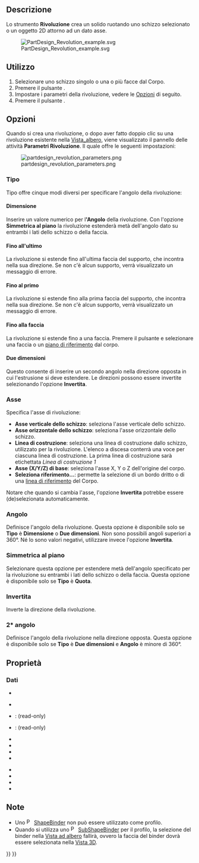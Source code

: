 <languages/>

{{Docnav/it
|[[PartDesign_Pad/it|Estrusione]]
|[[PartDesign_AdditiveLoft/it|Loft additivo]]
|[[PartDesign_Workbench/it|PartDesign]]
|IconL=PartDesign_Pad.svg
|IconR=PartDesign_AdditiveLoft.svg
|IconC=Workbench_PartDesign.svg
}}

{{GuiCommand/it
|Name=PartDesign Revolution
|Name/it=Rivoluzione
|MenuLocation=Part Design → Crea una funzione additiva → Rivoluzione
|Workbenches=[[PartDesign_Workbench/it|PartDesign]]
|SeeAlso=[[PartDesign_Groove/it|Gola]]
}}

<span id="Description"></span>
==Descrizione== 

Lo strumento '''Rivoluzione''' crea un solido ruotando uno schizzo selezionato o un oggetto 2D attorno ad un dato asse.

[[File:PartDesign Revolution example.svg]]

{{Caption|Sopra: lo schizzo (A) viene ruotato di 270 gradi in senso antiorario attorno all'asse (B); il solido risultante (C) è mostrato sulla destra.}}

<span id="Usage"></span>
==Utilizzo==

# Selezionare uno schizzo singolo o una o più facce dal Corpo.
# Premere il pulsante {{Button|[[Image:PartDesign_Revolution.svg|24px]] [[PartDesign_Revolution/it|Rivoluzione]]}}.
# Impostare i parametri della rivoluzione, vedere le [[#Opzioni|Opzioni]] di seguito.
# Premere il pulsante {{Button|OK}}.

<span id="Options"></span>
==Opzioni== 

Quando si crea una rivoluzione, o dopo aver fatto doppio clic su una rivoluzione esistente nella [[Tree_view/it|Vista_albero]], viene visualizzato il pannello delle attività '''Parametri Rivoluzione'''. Il quale offre le seguenti impostazioni:

[[Image:partdesign_revolution_parameters.png|frame|left]]

<span id="Type"></span>
===Tipo===

{{Version/it|1.0}}

Tipo offre cinque modi diversi per specificare l'angolo della rivoluzione:

<span id="Dimension"></span>
====Dimensione====

Inserire un valore numerico per l''''Angolo''' della rivoluzione. Con l'opzione '''Simmetrica al piano''' la rivoluzione estenderà metà dell'angolo dato su entrambi i lati dello schizzo o della faccia.

<span id="To_last"></span>
====Fino all'ultimo====

La rivoluzione si estende fino all'ultima faccia del supporto, che incontra nella sua direzione. Se non c'è alcun supporto, verrà visualizzato un messaggio di errore.

<span id="To_first"></span>
====Fino al primo====

La rivoluzione si estende fino alla prima faccia del supporto, che incontra nella sua direzione. Se non c'è alcun supporto, verrà visualizzato un messaggio di errore.

<span id="Up_to_face"></span>
====Fino alla faccia====

La rivoluzione si estende fino a una faccia. Premere il pulsante {{Button|Faccia}} e selezionare una faccia o un [[PartDesign_Plane/it|piano di riferimento]] dal corpo.

<span id="Two_dimensions"></span>
====Due dimensioni====

Questo consente di inserire un secondo angolo nella direzione opposta in cui l'estrusione si deve estendere. Le direzioni possono essere invertite selezionando l'opzione '''Invertita'''.

<span id="Axis"></span>
===Asse===

Specifica l'asse di rivoluzione:

* '''Asse verticale dello schizzo''': seleziona l'asse verticale dello schizzo.
* '''Asse orizzontale dello schizzo''': seleziona l'asse orizzontale dello schizzo.
* '''Linea di costruzione''': seleziona una linea di costruzione dallo schizzo, utilizzato per la rivoluzione. L'elenco a discesa conterrà una voce per ciascuna linea di costruzione. La prima linea di costruzione sarà etichettata ''Linea di costruzione 1''
* '''Asse (X/Y/Z) di base''': seleziona l'asse X, Y o Z dell'origine del corpo.
* '''Seleziona riferimento...''': permette la selezione di un bordo dritto o di una [[PartDesign_Line/it|linea di riferimento]] del Corpo.

Notare che quando si cambia l'asse, l'opzione '''Invertita''' potrebbe essere (de)selezionata automaticamente.

<span id="Angle"></span>
===Angolo=== 

Definisce l'angolo della rivoluzione. Questa opzione è disponibile solo se '''Tipo''' è '''Dimensione''' o '''Due dimensioni'''. Non sono possibili angoli superiori a 360°. Né lo sono valori negativi, utilizzare invece l'opzione '''Invertita'''.

<span id="Symmetric_to_plane"></span>
===Simmetrica al piano===

Selezionare questa opzione per estendere metà dell'angolo specificato per la rivoluzione su entrambi i lati dello schizzo o della faccia. Questa opzione è disponibile solo se '''Tipo''' è '''Quota'''.

<span id="Reversed"></span>
===Invertita===

Inverte la direzione della rivoluzione.

<span id="2nd_angle"></span>
===2* angolo===

{{Version/it|1.0}}

Definisce l'angolo della rivoluzione nella direzione opposta. Questa opzione è disponibile solo se '''Tipo''' è '''Due dimensioni''' e '''Angolo''' è minore di 360°.

<span id="Properties"></span>
==Proprietà==

<span id="Data"></span>
===Dati===

{{TitleProperty|Part Design}}

* {{PropertyData|Refine|Bool}}

{{TitleProperty|Revolution}}

* {{PropertyData|Type|Enumeration}}
* {{PropertyData|Base|Vector}}: (read-only)
* {{PropertyData|Asse|Vector}}: (read-only)
* {{PropertyData|Angolo|Angle}}
* {{PropertyData|Up To Face|LinkSub}}
* {{PropertyData|Angle2|Angle}}
* {{PropertyData|Reference Axis|LinkSub}}

{{TitleProperty|Sketch Based}}

* {{PropertyData|Profile|LinkSub}}
* {{PropertyData|Midplane|Bool}}
* {{PropertyData|Reversed|Bool}}
* {{PropertyData|Allow Multi Face|Bool}}

<span id="Notes"></span>
==Note==

* Uno [[File:PartDesign_ShapeBinder.svg|16px]] [[PartDesign_ShapeBinder/it|ShapeBinder]] non può essere utilizzato come profilo.
* Quando si utilizza uno [[File:PartDesign_SubShapeBinder.svg|16px]] [[PartDesign_SubShapeBinder/it|SubShapeBinder]] per il profilo, la selezione del binder nella [[Tree_view/it|Vista ad albero]] fallirà, ovvero la faccia del binder dovrà essere selezionata nella [[3D_view/it|Vista 3D]].


{{Docnav/it
|[[PartDesign_Pad/it|Estrusione]]
|[[PartDesign_AdditiveLoft/it|Loft additivo]]
|[[PartDesign_Workbench/it|PartDesign]]
|IconL=PartDesign_Pad.svg
|IconR=PartDesign_AdditiveLoft.svg
|IconC=Workbench_PartDesign.svg
}}

{{PartDesign Tools navi{{#translation:}}}}
{{Userdocnavi{{#translation:}}}}
